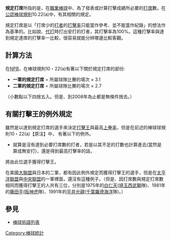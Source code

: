 '''規定打席'''所指的是，在[[職業棒球|職業棒球]]中、為了發表或計算打擊成績所必要的[[打席|打席]]數。在[[公認棒球規則|公認棒球規則]]10.22(a)中，有其相關的規定。

規定打席是以「打席少的[[打者|打者]]的[[打擊率|打擊率]]只能當作參考、並不能當作紀錄」的想法作為基準的。比如說、[[代打|代打]]時打出安打的打者，其打擊率為100%。這種打擊率與達到規定達席的打擊率一比較，很容易就能分辨哪邊比較客觀。

==計算方法==
在[[日本棒球機構|NPB]]，在棒球規則10・22(a)有著以下關於規定打席的部份:
* '''一軍的規定打席''' = 所屬球隊比賽的場次 × 3.1
* '''二軍的規定打席''' = 所屬球隊比賽的場次 × 2.7
（小數點以下四捨五入。但是、到2008年為止都是無條件捨去。）

==有關打擊王的例外規定==
雖然是以達到規定打席的選手來決定[[打擊王|打擊王]]與最高[[上壘率|上壘率]]，但是在前述的棒球球規則10・22(a)【原注】中，
有著以下的例外。

*就算是沒有達到必要打席數的打者，若是以其不足的打數也計算進去(當然是算成無安打)，還是得到最高打擊率的話，
將由此位選手獲得打擊王。

在美國[[大聯盟|大聯盟]]與日本的二軍，都有因此例外規定而獲得打擊王的選手，但是在[[太平洋聯盟|太平洋聯盟]]與[[中央聯盟|中央聯盟]]的一軍裡面，還沒有這種例子。（但是、因打席數與規定打席數相同而獲得打擊王的人共有三位，分別是1975年的[[白仁天|白仁天]]([[埼玉西武獅|埼玉西武獅]]隊)、1981年的[[藤田平|藤田平]]([[阪神虎|阪神虎]]隊)、1991年的[[平井光親|平井光親]]([[千葉羅德海洋|千葉羅德海洋]]隊)。）

== 參見 ==
*[[棒球術語列表|棒球術語列表]]

[[Category:棒球統計|Category:棒球統計]]